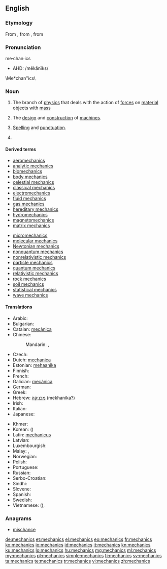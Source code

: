{{wikipedia}}
==English==

===Etymology===
From {{etyl|la|en}} {{term|mechanicus|lang=la}}, from {{etyl|grc|en}} {{term|μηχανικός|tr=mēkhanikos|lang=grc|sc=polytonic}}, from {{term|μηχανή||machine, tool|tr=mēkhanē|lang=grc|sc=polytonic}}

===Pronunciation===
me·chan·ics
* AHD: /mĕkănĭks/
\Me*chan"ics\

===Noun===
{{en-noun|-}}

# {{physics}} The branch of [[physics]] that deals with the action of [[force]]s on [[material]] objects with [[mass]]
# The [[design]] and [[construction]] of [[machine]]s.
# {{context|writing}} [[spelling|Spelling]] and [[punctuation]].
# {{plural of|mechanic}}

====Derived terms====
{{rel-top|Derived terms}}
* [[aeromechanics]]
* [[analytic mechanics]]
* [[biomechanics]]
* [[body mechanics]]
* [[celestial mechanics]]
* [[classical mechanics]]
* [[electromechanics]]
* [[fluid mechanics]]
* [[gas mechanics]]
* [[hereditary mechanics]]
* [[hydromechanics]]
* [[magnetomechanics]]
* [[matrix mechanics]]
{{rel-mid}}
* [[micromechanics]]
* [[molecular mechanics]]
* [[Newtonian mechanics]]
* [[nonquantum mechanics]]
* [[nonrelativistic mechanics]]
* [[particle mechanics]]
* [[quantum mechanics]]
* [[relativistic mechanics]]
* [[rock mechanics]]
* [[soil mechanics]]
* [[statistical mechanics]]
* [[wave mechanics]]
{{rel-bottom}}

====Translations====
{{trans-top|a branch of physics}}
* Arabic: {{t-|ar|ميكانيكا|f|tr=mikānikā|sc=Arab}}
* Bulgarian: {{t+|bg|механика|f|tr=mehánika|sc=Cyrl}}
* Catalan: [[mecànica]] {{f}}
* Chinese:
*: Mandarin: {{t|zh|力學|sc=Hani}}, {{t|zh|力学|tr=lìxué|sc=Hani}}
* Czech: {{t-|cs|mechanika|f}}
* Dutch: [[mechanica]]
* Estonian: [[mehaanika]]
* Finnish: {{t+|fi|mekaniikka}}
* French: {{t+|fr|mécanique|f}}
* Galician: [[mecánica]]
* German: {{t+|de|Mechanik|f}}
* Greek: {{t+|el|μηχανική|f|tr=mikhanikí}}
* Hebrew: [[מכניקה]] (mekhanika?)
* Irish: {{t-|ga|meicnic|f}}
* Italian: {{t+|it|meccanica|f}}
* Japanese: {{t-|ja|力学|tr=りきがく, rikigaku|sc=Jpan}}
{{trans-mid}}
* Khmer: {{t-|km|យន្តវិទ្យា|tr=yon vi tyea|sc=Khmr}}
* Korean: {{t+|ko|역학|tr=yeok-hak|sc=Kore}} ({{t+|ko|力學|sc=Kore}})
* Latin: [[mechanicus]]
* Latvian: {{t|lv|mehānika|f}}
* Luxembourgish: {{t-|lb|Mechanik|f}}
* Malay: {{t-|ms|kaji daya}}, {{t-|ms|mekanik}}
* Norwegian: {{t-|no|mekanikk}}
* Polish: {{t+|pl|mechanika|f}}
* Portuguese: {{t+|pt|mecânica|f}}
* Russian: {{t+|ru|механика|f|sc=Cyrl|tr=mexánika|alt=меха́ника}}
* Serbo-Croatian: {{t|sh|mehanika|f}}
* Sindhi: {{t+|sd|ميڪانيات|f|sc=Arab|xs=Sindhi}}
* Slovene: {{t+|sl|mehanika|f}}
* Spanish: {{t+|es|mecánica|f}}
* Swedish: {{t+|sv|mekanik|c}}
* Vietnamese: {{t-|vi|lực học}} ({{t-|vi|力學}}), {{t-|vi|cơ học}}
{{trans-bottom}}

===Anagrams===
* [[mischance#English|mischance]]

[[de:mechanics]]
[[et:mechanics]]
[[el:mechanics]]
[[eo:mechanics]]
[[fr:mechanics]]
[[ko:mechanics]]
[[io:mechanics]]
[[id:mechanics]]
[[it:mechanics]]
[[kn:mechanics]]
[[ku:mechanics]]
[[lo:mechanics]]
[[hu:mechanics]]
[[mg:mechanics]]
[[ml:mechanics]]
[[my:mechanics]]
[[pl:mechanics]]
[[simple:mechanics]]
[[fi:mechanics]]
[[sv:mechanics]]
[[ta:mechanics]]
[[te:mechanics]]
[[tr:mechanics]]
[[vi:mechanics]]
[[zh:mechanics]]